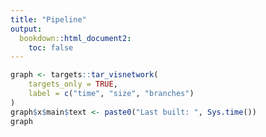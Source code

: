 ```yaml
---
title: "Pipeline"
output:
  bookdown::html_document2:
    toc: false
---
```


```r
graph <- targets::tar_visnetwork(
    targets_only = TRUE,
    label = c("time", "size", "branches")
)
graph$x$main$text <- paste0("Last built: ", Sys.time())
graph
```
